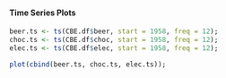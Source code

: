 #### Time Series Plots

```r
beer.ts <- ts(CBE.df$beer, start = 1958, freq = 12);
choc.ts <- ts(CBE.df$choc, start = 1958, freq = 12);
elec.ts <- ts(CBE.df$elec, start = 1958, freq = 12);
```


```r
plot(cbind(beer.ts, choc.ts, elec.ts));
```
